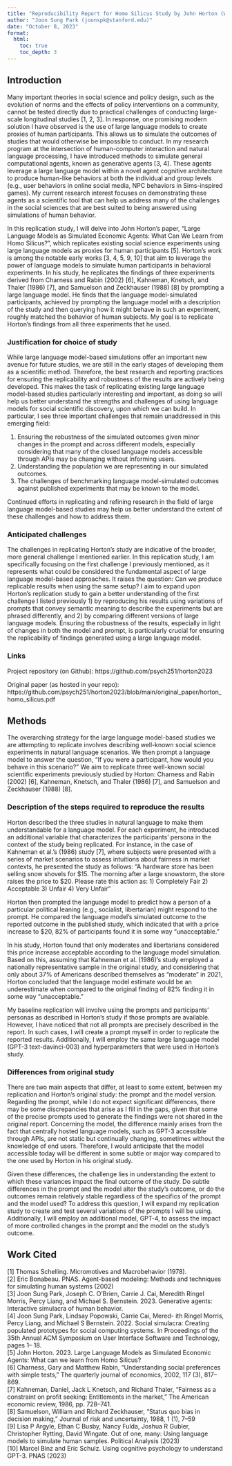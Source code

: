 ```yaml
---
title: "Reproducibility Report for Homo Silicus Study by John Horton (Work in progress)"
author: "Joon Sung Park (joonspk@stanford.edu)"
date: "October 8, 2023"
format:
  html:
    toc: true
    toc_depth: 3
---
```


<!-- Reproducibility reports should all use this template to standardize reporting across projects. These reports will be public supplementary materials that accompany the summary report(s) of the aggregate results. -->

## Introduction
Many important theories in social science and policy design, such as the evolution of norms and the effects of policy interventions on a community, cannot be tested directly due to practical challenges of conducting large-scale longitudinal studies [1, 2, 3]. In response, one promising modern solution I have observed is the use of large language models to create proxies of human participants. This allows us to simulate the outcomes of studies that would otherwise be impossible to conduct. In my research program at the intersection of human-computer interaction and natural language processing, I have introduced methods to simulate general computational agents, known as generative agents [3, 4]. These agents leverage a large language model within a novel agent cognitive architecture to produce human-like behaviors at both the individual and group levels (e.g., user behaviors in online social media, NPC behaviors in Sims-inspired games). My current research interest focuses on demonstrating these agents as a scientific tool that can help us address many of the challenges in the social sciences that are best suited to being answered using simulations of human behavior.

In this replication study, I will delve into John Horton’s paper, “Large Language Models as Simulated Economic Agents: What Can We Learn from Homo Silicus?”, which replicates existing social science experiments using large language models as proxies for human participants [5]. Horton’s work is among the notable early works [3, 4, 5, 9, 10] that aim to leverage the power of language models to simulate human participants in behavioral experiments. In his study, he replicates the findings of three experiments derived from Charness and Rabin (2002) [6], Kahneman, Knetsch, and Thaler (1986) [7], and Samuelson and Zeckhauser (1988) [8] by prompting a large language model. He finds that the language model-simulated participants, achieved by prompting the language model with a description of the study and then querying how it might behave in such an experiment, roughly matched the behavior of human subjects. My goal is to replicate Horton’s findings from all three experiments that he used.

### Justification for choice of study
While large language model-based simulations offer an important new avenue for future studies, we are still in the early stages of developing them as a scientific method. Therefore, the best research and reporting practices for ensuring the replicability and robustness of the results are actively being developed. This makes the task of replicating existing large language model-based studies particularly interesting and important, as doing so will help us better understand the strengths and challenges of using language models for social scientific discovery, upon which we can build. In particular, I see three important challenges that remain unaddressed in this emerging field:

1. Ensuring the robustness of the simulated outcomes given minor changes in the prompt and across different models, especially considering that many of the closed language models accessible through APIs may be changing without informing users. 
2. Understanding the population we are representing in our simulated outcomes. 
3. The challenges of benchmarking language model-simulated outcomes against published experiments that may be known to the model.

Continued efforts in replicating and refining research in the field of large language model-based studies may help us better understand the extent of these challenges and how to address them.

### Anticipated challenges
The challenges in replicating Horton's study are indicative of the broader, more general challenge I mentioned earlier. In this replication study, I am specifically focusing on the first challenge I previously mentioned, as it represents what could be considered the fundamental aspect of large language model-based approaches. It raises the question: Can we produce replicable results when using the same setup?  I aim to expand upon Horton's replication study to gain a better understanding of the first challenge I listed previously 1) by reproducing his results using variations of prompts that convey semantic meaning to describe the experiments but are phrased differently, and 2) by comparing different versions of large language models. Ensuring the robustness of the results, especially in light of changes in both the model and prompt, is particularly crucial for ensuring the replicability of findings generated using a large language model.

### Links

Project repository (on Github): https://github.com/psych251/horton2023

Original paper (as hosted in your repo): https://github.com/psych251/horton2023/blob/main/original_paper/horton_homo_silicus.pdf

## Methods
The overarching strategy for the large language model-based studies we are attempting to replicate involves describing well-known social science experiments in natural language scenarios. We then prompt a language model to answer the question, "If you were a participant, how would you behave in this scenario?" We aim to replicate three well-known social scientific experiments previously studied by Horton: Charness and Rabin (2002) [6], Kahneman, Knetsch, and Thaler (1986) [7], and Samuelson and Zeckhauser (1988) [8].

### Description of the steps required to reproduce the results
Horton described the three studies in natural language to make them understandable for a language model. For each experiment, he introduced an additional variable that characterizes the participants' persona in the context of the study being replicated. For instance, in the case of Kahneman et al.'s (1986) study [7], where subjects were presented with a series of market scenarios to assess intuitions about fairness in market contexts, he presented the study as follows: "A hardware store has been selling snow shovels for $15. The morning after a large snowstorm, the store raises the price to $20. Please rate this action as: 1) Completely Fair 2) Acceptable 3) Unfair 4) Very Unfair"

Horton then prompted the language model to predict how a person of a particular political leaning (e.g., socialist, libertarian) might respond to the prompt. He compared the language model's simulated outcome to the reported outcome in the published study, which indicated that with a price increase to $20, 82% of participants found it in some way "unacceptable."

In his study, Horton found that only moderates and libertarians considered this price increase acceptable according to the language model simulation. Based on this, assuming that Kahneman et al. (1986)'s study employed a nationally representative sample in the original study, and considering that only about 37% of Americans described themselves as "moderate" in 2021, Horton concluded that the language model estimate would be an underestimate when compared to the original finding of 82% finding it in some way "unacceptable."

My baseline replication will involve using the prompts and participants' personas as described in Horton's study if those prompts are available. However, I have noticed that not all prompts are precisely described in the report. In such cases, I will create a prompt myself in order to replicate the reported results. Additionally, I will employ the same large language model (GPT-3 text-davinci-003) and hyperparameters that were used in Horton's study.

### Differences from original study
There are two main aspects that differ, at least to some extent, between my replication and Horton's original study: the prompt and the model version. Regarding the prompt, while I do not expect significant differences, there may be some discrepancies that arise as I fill in the gaps, given that some of the precise prompts used to generate the findings were not shared in the original report. Concerning the model, the difference mainly arises from the fact that centrally hosted language models, such as GPT-3 accessible through APIs, are not static but continually changing, sometimes without the knowledge of end users. Therefore, I would anticipate that the model accessible today will be different in some subtle or major way compared to the one used by Horton in his original study.

Given these differences, the challenge lies in understanding the extent to which these variances impact the final outcome of the study. Do subtle differences in the prompt and the model alter the study's outcome, or do the outcomes remain relatively stable regardless of the specifics of the prompt and the model used? To address this question, I will expand my replication study to create and test several variations of the prompts I will be using. Additionally, I will employ an additional model, GPT-4, to assess the impact of more controlled changes in the prompt and the model on the study's outcome.


## Work Cited

[1] Thomas Schelling. Micromotives and Macrobehavior (1978). <br>
[2] Eric Bonabeau. PNAS. Agent-based modeling: Methods and techniques for simulating human systems (2002) <br>
[3] Joon Sung Park, Joseph C. O’Brien, Carrie J. Cai, Meredith Ringel Morris, Percy Liang, and Michael S. Bernstein. 2023. Generative agents: Interactive simulacra of human behavior. <br>
[4] Joon Sung Park, Lindsay Popowski, Carrie Cai, Mered- ith Ringel Morris, Percy Liang, and Michael S Bernstein. 2022. Social simulacra: Creating populated prototypes for social computing systems. In Proceedings of the 35th Annual ACM Symposium on User Interface Software and Technology, pages 1– 18. <br>
[5] John Horton. 2023. Large Language Models as Simulated Economic Agents: What can we learn from Homo Silicus? <br>
[6] Charness, Gary and Matthew Rabin, “Understanding social preferences with simple tests,” The quarterly journal of economics, 2002, 117 (3), 817–869. <br>
[7] Kahneman, Daniel, Jack L Knetsch, and Richard Thaler, “Fairness as a constraint on profit seeking: Entitlements in the market,” The American economic review, 1986, pp. 728–741. <br>
[8] Samuelson, William and Richard Zeckhauser, “Status quo bias in decision making,” Journal of risk and uncertainty, 1988, 1 (1), 7–59 <br>
[9] Lisa P Argyle, Ethan C Busby, Nancy Fulda, Joshua R Gubler, Christopher Rytting, David Wingate. Out of one, many: Using language models to simulate human samples. Political Analysis (2023) <br>
[10] Marcel Binz and Eric Schulz. Using cognitive psychology to understand GPT-3. PNAS (2023) <br>
